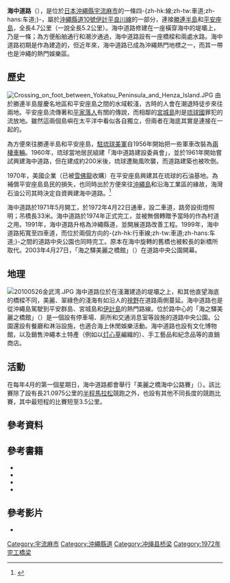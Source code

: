 {{noteTA
|G1=Unit
|1=zh-hk:條行車線;zh-tw:車道;zh-hans:车道;
|2=zh-hk:兩條行車線;zh-tw:二車道;zh-hans:二车道;
}}
{{Infobox road2
|country=JPN
|name=[[沖繩縣道10號伊計平良川線|沖繩縣道10號伊計平良川線]]<br>（海中道路）
|alternate_name=[[主要地方道|主要地方道]]
|marker_image=<center>{{Ja Pref Route Sign|pref=沖繩|number=10|width=100}}</center>
|photo=Kaichu-Doro.jpg
|photo_width=250px
|photo_notes=海中道路（2010年9月）
|length_km=4.7
|established=1971年5月（始建）<br>1972年4月22日（通車）
|terminus_a=[[日本|日本]][[沖繩縣|沖繩縣]][[宇流麻市|宇流麻市]][[勝連半島|勝連半島]]
|terminus_b=日本沖繩縣宇流麻市[[平安座島|平安座島]]
}}
'''海中道路'''（{{jpn|j=海中道路|hg=かいちゅうどうろ|rm=Kaichūdōro|f=y}}），是位於[[日本|日本]][[沖繩縣|沖繩縣]][[宇流麻市|宇流麻市]]的一條四-{zh-hk:線;zh-tw:車道;zh-hans:车道;}-{{link-en|分隔式公路|Dual carriageway}}{{Sfn|須藤英一|2013|pp=184-185}}，屬於[[沖繩縣道10號伊計平良川線|沖繩縣道10號伊計平良川線]]的一部分，連接[[勝連半島|勝連半島]]和[[平安座島|平安座島]]，全長4.7公里{{sfn|ロム・インターナショナル|2005|pp=17-19}}（一說全長5.2公里{{sfn|浅井建爾|2001|p=170}}）。海中道路修建在一座橫穿海中的堤壩上，乃是一條{{link-en|堤道|Causeway}}{{sfn|須藤英一|2013|pp=184-185}}{{sfn|浅井建爾|2001|p=170}}；為方便船舶通行和潮汐通過，海中道路設有一座橋樑和兩處水路。海中道路初期是作為{{link-ja|日本產業道路|産業道路|產業道路}}建造的，但近年來，海中道路已成為沖繩熱門地標之一，而其一帶也是沖繩的熱門娛樂區{{sfn|浅井建爾|2001|p=170}}。

==歷史==
[[File:Crossing_on_foot_between_Yokatsu_Peninsula_and_Henza_Island.JPG|thumb]]
由於勝連半島屋慶名地區和平安座島之間的水域較淺，古時的人會在潮退時徒步來往兩地。平安座島流傳著和[[平家落人|平家落人]]有關的傳說，而相鄰的[[宮城島_(宇流麻市)|宮城島]]則是[[琉球國|琉球國]]罪犯的流放地。雖然這兩個島嶼在太平洋中看似各自獨立，但兩者在海底其實是連接在一起的。{{sfn|浅井建爾|2001|p=170}}

為方便來往勝連半島和平安座島，[[美國統治琉球時期|駐琉球美軍]]自1956年開始把一些軍車改裝為[[兩棲車輛|兩棲車輛]]{{sfn|ロム・インターナショナル|2005|pp=17-19}}。1960年，琉球當地居民組建「海中道路建設委員會」，並於1961年開始嘗試興建海中道路，但在建成約200米後，琉球遭颱風吹襲，而道路建築也被吹倒{{sfn|沖繩縣官方頻道|2013|p=0:11}}。

1970年，美國企業{{link-en|海灣石油公司|Gulf Oil}}（已被[[雪佛龍|雪佛龍]]收購）在平安座島興建其在琉球的石油基地。為補償平安座島島民的損失，也同時出於方便來往[[沖繩島|沖繩島]]和沿海工業區的緣故，海灣石油公司其時決定自資興建海中道路。<ref>{{cite book|publisher=沖繩縣土木建築部技術管理室|title=土木行政の50年|page=56-58|work=沖繩縣建築技術中心|year=1995}}</ref>

海中道路於1971年5月開工，於1972年4月22日通車，設二車道，路旁設街燈照明{{sfn|沖繩縣官方頻道|2013|p=1:30}}；吊橋長33米{{sfn|沖繩縣官方頻道|2013|p=2:30}}。海中道路於1974年正式完工，並被無償轉贈予當時的{{link-ja|與那城町|与那城町|與那城村}}作為村道之用。1991年，海中道路升格為沖繩縣道，並開展道路改善工程{{sfn|沖繩縣官方頻道|2013|p=2:40}}。1999年，海中道路拓寬至四車道，而位於兩個方向的-{zh-hk:行車線;zh-tw:車道;zh-hans:车道;}-之間的道路中央公園也同時完工。原本在海中旋轉的舊橋也被較長的新橋所取代。2003年4月27日，「海之驛美麗之橋館」（{{lang|ja|海の駅あやはし館}}）在道路中央公園開幕{{sfn|ロム・インターナショナル|2005|pp=17-19}}。

==地理==
[[File:20100526金武湾.JPG|thumb]]
海中道路位於在淺灘建造的堤壩之上，和其他直望海底的橋樑不同，{{link-ja|金武灣|金武湾}}美麗、翠綠色的淺海有如沿人的[[視野|視野]]在道路兩側蔓延{{sfn|ロム・インターナショナル|2005|pp=17-19}}{{sfn|浅井建爾|2001|p=170}}。海中道路也是從沖繩島駕駛到平安群島、宮城島和[[伊計島|伊計島]]的熱門路線。位於路中心的「海之驛美麗之橋館」（{{lang|ja|海の駅あやはし館}}）是一個設有停車場、廁所和交通消息室等設施的道路中央公園。公園還設有餐廳和淋浴設施，也適合海上休閒娛樂活動{{Sfn|須藤英一|2013|pp=184-185}}。海中道路也設有文化博物館，以及銷售沖繩本土特產（例如以[[灯心草|灯心草]]編織的{{link-ja|筵}}）、手工藝品和紀念品等的直銷商店{{sfn|ロム・インターナショナル|2005|pp=17-19}}。

==活動==
在每年4月的第一個星期日，海中道路都會舉行「美麗之橋海中公路賽」（{{lang|ja|あやはし海中ロードレース大会}}）。該比賽除了設有長21.0975公里的[[半程馬拉松|半程馬拉松]]競跑之外，也設有其他不同長度的競跑比賽，其中最短程的比賽短至3.5公里。{{sfn|ロム・インターナショナル|2005|pp=17-19}}

==參考資料==
{{reflist|30em}}

==參考書籍==
*{{Cite book|author=浅井建爾|edition=初版|date=2001-11-10|title=道と路がわかる辞典|publisher={{link-ja|日本實業出版社|日本実業出版社}}|isbn=4-534-03315-X|pages=170-171|ref=harv}}
*{{Cite book|author=須藤英一|year=2013|title=新・日本百名道|publisher={{link-ja|大泉書店}}|isbn=978-4-278-04113-2|ref=harv}}
*{{Cite book|year=1985|title=故きを温ねて|publisher=平安座自治会|pages=22, 166-170, 329-332}}
*{{Cite book|editor=ロム・インターナショナル|date=2005-02-01|title=道路地図 びっくり!博学知識|publisher=[[河出書房新社|河出書房新社]]|series=KAWADE夢文庫|pages=17-19|isbn=4-309-49566-4|ref={{harvid|ロム・インターナショナル|2005}}}}

==參考影片==
*{{cite AV media|url=https://www.youtube.com/watch?v=z4o9VUz1dDA|title=海中道路－明日へ向かう道－|work=沖繩縣官方頻道|accessdate=2019-02-12|date=2013-12-15|ref={{harvid|沖繩縣官方頻道|2013}}|archive-date=2021-02-19|archive-url=https://web.archive.org/web/20210219003457/https://www.youtube.com/watch?v=z4o9VUz1dDA|dead-url=no}}

[[Category:宇流麻市|Category:宇流麻市]]
[[Category:沖繩縣道|Category:沖繩縣道]]
[[Category:冲绳县桥梁|Category:冲绳县桥梁]]
[[Category:1972年完工橋梁|Category:1972年完工橋梁]]